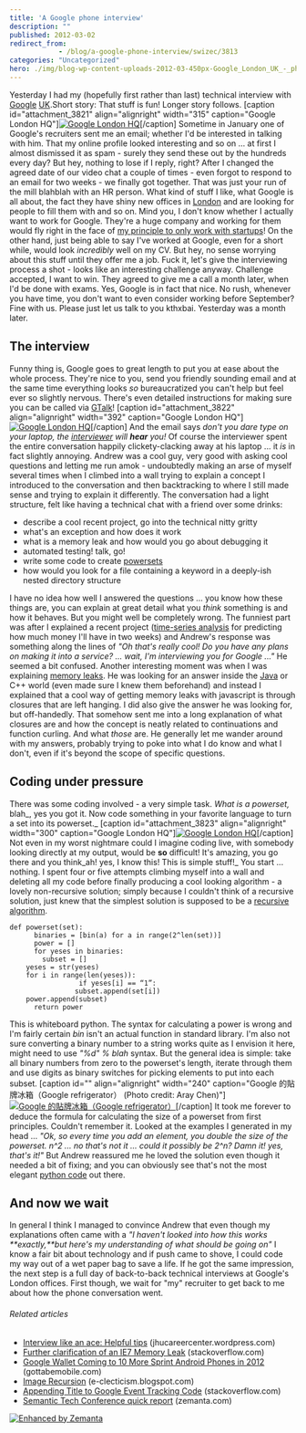 ```yaml
---
title: 'A Google phone interview'
description: ""
published: 2012-03-02
redirect_from: 
            - /blog/a-google-phone-interview/swizec/3813
categories: "Uncategorized"
hero: ./img/blog-wp-content-uploads-2012-03-450px-Google_London_UK_-_phonebox.jpg
---
```

Yesterday I had my (hopefully first rather than last) technical interview with [Google](http://google.com "Google") [UK](<http://maps.google.com/maps?ll=51.5,-0.116666666667&amp;spn=10.0,10.0&amp;q=51.5,-0.116666666667 (United%20Kingdom)&amp;t=h> "United Kingdom").Short story: That stuff is fun! Longer story follows. \[caption id=&quot;attachment_3821&quot; align=&quot;alignright&quot; width=&quot;315&quot; caption=&quot;Google London HQ&quot;][![Google London HQ](http://swizec.com/blog/wp-content/uploads/2012/03/450px-Google_London_UK_-_phonebox.jpg "Google London HQ")](./img/blog-wp-content-uploads-2012-03-450px-Google_London_UK_-_phonebox.jpg)\[/caption] Sometime in January one of Google&#x27;s recruiters sent me an email; whether I&#x27;d be interested in talking with him. That my online profile looked interesting and so on ... at first I almost dismissed it as spam - surely they send these out by the hundreds every day? But hey, nothing to lose if I reply, right? After I changed the agreed date of our video chat a couple of times - even forgot to respond to an email for two weeks - we finally got together. That was just your run of the mill blahblah with an HR person. What kind of stuff I like, what Google is all about, the fact they have shiny new offices in [London](<http://maps.google.com/maps?ll=51.5072222222,-0.1275&amp;spn=0.1,0.1&amp;q=51.5072222222,-0.1275 (London)&amp;t=h> "London") and are looking for people to fill them with and so on. Mind you, I don&#x27;t know whether I actually want to work for Google. They&#x27;re a huge company and working for them would fly right in the face of [my principle to only work with startups](http://swizec.com/blog/why-i-only-work-with-startups/swizec/2936 "Why I only work with startups")! On the other hand, just being able to say I&#x27;ve worked at Google, even for a short while, would look _incredibly_ well on my CV. But hey, no sense worrying about this stuff until they offer me a job. Fuck it, let&#x27;s give the interviewing process a shot - looks like an interesting challenge anyway. Challenge accepted, I want to win. They agreed to give me a call a month later, when I&#x27;d be done with exams. Yes, Google is in fact that nice. No rush, whenever you have time, you don&#x27;t want to even consider working before September? Fine with us. Please just let us talk to you kthxbai. Yesterday was a month later.

## The interview

Funny thing is, Google goes to great length to put you at ease about the whole process. They&#x27;re nice to you, send you friendly sounding email and at the same time everything looks _so_ bureaucratized you can&#x27;t help but feel ever so slightly nervous. There&#x27;s even detailed instructions for making sure you can be called via [GTalk](http://www.google.com/talk/ "Google Talk")! \[caption id=&quot;attachment_3822&quot; align=&quot;alignright&quot; width=&quot;392&quot; caption=&quot;Google London HQ&quot;][![Google London HQ](http://swizec.com/blog/wp-content/uploads/2012/03/800px-Google_London_UK.jpg "Google London HQ")](./img/blog-wp-content-uploads-2012-03-800px-Google_London_UK.jpg)\[/caption] And the email says _don&#x27;t you dare type on your laptop, the [interviewer](http://en.wikipedia.org/wiki/Interview "Interview") will **hear** you!_ Of course the interviewer spent the entire conversation happily clickety-clacking away at his laptop ... it _is_ in fact slightly annoying. Andrew was a cool guy, very good with asking cool questions and letting me run amok - undoubtedly making an arse of myself several times when I climbed into a wall trying to explain a concept I introduced to the conversation and then backtracking to where I still made sense and trying to explain it differently. The conversation had a light structure, felt like having a technical chat with a friend over some drinks:

- describe a cool recent project, go into the technical nitty gritty
- what&#x27;s an exception and how does it work
- what is a memory leak and how would you go about debugging it
- automated testing! talk, go!
- write some code to create [powersets](http://en.wikipedia.org/wiki/Powerset)
- how would you look for a file containing a keyword in a deeply-ish nested directory structure

I have no idea how well I answered the questions ... you know how these things are, you can explain at great detail what you _think_ something is and how it behaves. But you might well be completely wrong. The funniest part was after I explained a recent project ([time-series analysis](http://en.wikipedia.org/wiki/Time_series "Time series") for predicting how much money I&#x27;ll have in two weeks) and Andrew&#x27;s response was something along the lines of _&quot;Oh that&#x27;s really cool! Do you have any plans on making it into a service? ... wait, I&#x27;m interviewing you for Google ...&quot;_ He seemed a bit confused. Another interesting moment was when I was explaining [memory leaks](http://en.wikipedia.org/wiki/Memory_leak "Memory leak"). He was looking for an answer inside the [Java](http://en.wikipedia.org/wiki/Java_%28programming_language%29 "Java (programming language)") or C++ world (even made sure I knew them beforehand) and instead I explained that a cool way of getting memory leaks with javascript is through closures that are left hanging. I did also give the answer he was looking for, but off-handedly. That somehow sent me into a long explanation of what closures are and how the concept is neatly related to continuations and function curling. And what _those_ are. He generally let me wander around with my answers, probably trying to poke into what I do know and what I don&#x27;t, even if it&#x27;s beyond the scope of specific questions.

## Coding under pressure

There was some coding involved - a very simple task. _What is a powerset,_ blah_, yes you got it. Now code something in your favorite language to turn a set into its powerset._ \[caption id=&quot;attachment_3823&quot; align=&quot;alignright&quot; width=&quot;300&quot; caption=&quot;Google London HQ&quot;][![Google London HQ](./img/blog-wp-content-uploads-2012-03-800px-Google_London_UK_-_Victoria-300x225.jpg "Google London HQ")](http://swizec.com/blog/wp-content/uploads/2012/03/800px-Google_London_UK_-_Victoria.jpg)\[/caption] Not even in my worst nightmare could I imagine coding live, with somebody looking directly at my output, would be **so** difficult! It&#x27;s amazing, you go there and you think_ah! yes, I know this! This is simple stuff!_ You start ... nothing. I spent four or five attempts climbing myself into a wall and deleting all my code before finally producing a cool looking algorithm - a lovely non-recursive solution; simply because I couldn&#x27;t think of a recursive solution, just knew that the simplest solution is supposed to be a [recursive algorithm](http://en.wikipedia.org/wiki/Recursion_%28computer_science%29 "Recursion (computer science)").

```
def powerset(set):
      binaries = [bin(a) for a in range(2^len(set))]
      power = []
      for yeses in binaries:
        subset = []
	yeses = str(yeses)
	for i in range(len(yeses)):
                 if yeses[i] == “1”:
        		subset.append(set[i])
	power.append(subset)
      return power
```

This is whiteboard python. The syntax for calculating a power is wrong and I&#x27;m fairly certain _bin_ isn&#x27;t an actual function in standard library. I&#x27;m also not sure converting a binary number to a string works quite as I envision it here, might need to use _&quot;%d&quot; % blah_ syntax. But the general idea is simple: take all binary numbers from zero to the powerset&#x27;s length, iterate through them and use digits as binary switches for picking elements to put into each subset. \[caption id=&quot;&quot; align=&quot;alignright&quot; width=&quot;240&quot; caption=&quot;Google 的貼牌冰箱（Google refrigerator） (Photo credit: Aray Chen)&quot;][![Google 的貼牌冰箱（Google refrigerator）](./img/blog-wp-content-uploads-2012-03-2576981899_fef76fd366_m1.jpg "Google 的貼牌冰箱（Google refrigerator）")](http://www.flickr.com/photos/25923412@N00/2576981899)\[/caption] It took me forever to deduce the formula for calculating the size of a powerset from first principles. Couldn&#x27;t remember it. Looked at the examples I generated in my head ... _&quot;Ok, so every time you add an element, you double the size of the powerset. n^2 ... no that&#x27;s not it ... could it possibly be 2^n? Damn it! yes, that&#x27;s it!&quot;_ But Andrew reassured me he loved the solution even though it needed a bit of fixing; and you can obviously see that&#x27;s not the most elegant [python code](http://en.wikipedia.org/wiki/Python_%28programming_language%29 "Python (programming language)") out there.

## And now we wait

In general I think I managed to convince Andrew that even though my explanations often came with a _&quot;I haven&#x27;t looked into how this works **exactly,**but here&#x27;s my understanding of what should be going on&quot;_ I know a fair bit about technology and if push came to shove, I could code my way out of a wet paper bag to save a life. If he got the same impression, the next step is a full day of back-to-back technical interviews at Google&#x27;s London offices. First though, we wait for &quot;my&quot; recruiter to get back to me about how the phone conversation went.

###### Related articles

- [Interview like an ace: Helpful tips](http://jhucareercenter.wordpress.com/2012/03/02/interview-like-an-ace-helpful-tips/) (jhucareercenter.wordpress.com)
- [Further clarification of an IE7 Memory Leak](http://stackoverflow.com/questions/9187448/further-clarification-of-an-ie7-memory-leak) (stackoverflow.com)
- [Google Wallet Coming to 10 More Sprint Android Phones in 2012](http://www.gottabemobile.com/2012/03/02/google-wallet-coming-to-10-more-sprint-android-phones-in-2012/) (gottabemobile.com)
- [Image Recursion](http://e-clecticism.blogspot.com/2012/02/image-recursion.html) (e-clecticism.blogspot.com)
- [Appending Title to Google Event Tracking Code](http://stackoverflow.com/questions/9509060/appending-title-to-google-event-tracking-code) (stackoverflow.com)
- [Semantic Tech Conference quick report](http://www.zemanta.com/blog/semantic-tech-conference-quick-report/) (zemanta.com)

[![Enhanced by Zemanta](http://img.zemanta.com/zemified_e.png?x-id=5ef03a4a-3086-4972-b4f6-b6ac07633ebd)](http://www.zemanta.com/ "Enhanced by Zemanta")
